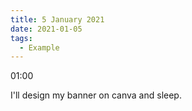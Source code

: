 ---
title: 5 January 2021
date: 2021-01-05
tags:
  - Example
---

01:00

I'll design my banner on canva and sleep. 